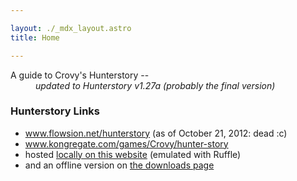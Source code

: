 ---

layout: ./_mdx_layout.astro
title: Home

---

A guide to Crovy's Hunterstory --  
<span style="margin-left: 40px">_updated to Hunterstory v1.27a (probably the final version)_</span>

### Hunterstory Links

 * www.flowsion.net/hunterstory (as of October 21, 2012: dead :c)
 * www.kongregate.com/games/Crovy/hunter-story
 * hosted [locally on this website](play) (emulated with Ruffle) 
 * and an offline version on [the downloads page](downloads)
